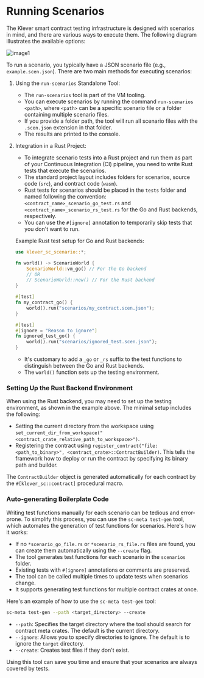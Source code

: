 # Running Scenarios

The Klever smart contract testing infrastructure is designed with scenarios in mind, and there are various ways to execute them. The following diagram illustrates the available options:

![image1](/sc-images/runnning-scenarios-mermaid.png)

To run a scenario, you typically have a JSON scenario file (e.g., `example.scen.json`). There are two main methods for executing scenarios:

1. Using the `run-scenarios` Standalone Tool:

   - The `run-scenarios` tool is part of the VM tooling.
   - You can execute scenarios by running the command `run-scenarios <path>`, where `<path>` can be a specific scenario file or a folder containing multiple scenario files.
   - If you provide a folder path, the tool will run all scenario files with the `.scen.json` extension in that folder.
   - The results are printed to the console.

2. Integration in a Rust Project:

   - To integrate scenario tests into a Rust project and run them as part of your Continuous Integration (CI) pipeline, you need to write Rust tests that execute the scenarios.
   - The standard project layout includes folders for scenarios, source code (`src`), and contract code (`wasm`).
   - Rust tests for scenarios should be placed in the `tests` folder and named following the convention: `<contract_name>_scenario_go_test.rs` and `<contract_name>_scenario_rs_test.rs` for the Go and Rust backends, respectively.
   - You can use the `#[ignore]` annotation to temporarily skip tests that you don't want to run.

   Example Rust test setup for Go and Rust backends:

   ```rust
   use klever_sc_scenario::*;

   fn world() -> ScenarioWorld {
       ScenarioWorld::vm_go() // For the Go backend
       // OR
       // ScenarioWorld::new() // For the Rust backend
   }

   #[test]
   fn my_contract_go() {
       world().run("scenarios/my_contract.scen.json");
   }

   #[test]
   #[ignore = "Reason to ignore"]
   fn ignored_test_go() {
       world().run("scenarios/ignored_test.scen.json");
   }
   ```

   - It's customary to add a `_go` or `_rs` suffix to the test functions to distinguish between the Go and Rust backends.
   - The `world()` function sets up the testing environment.

### Setting Up the Rust Backend Environment

When using the Rust backend, you may need to set up the testing environment, as shown in the example above. The minimal setup includes the following:

- Setting the current directory from the workspace using `set_current_dir_from_workspace("<contract_crate_relative_path_to_workspace>")`.
- Registering the contract using `register_contract("file:<path_to_binary>", <contract_crate>::ContractBuilder)`. This tells the framework how to deploy or run the contract by specifying its binary path and builder.

The `ContractBuilder` object is generated automatically for each contract by the `#[klever_sc::contract]` procedural macro.

### Auto-generating Boilerplate Code

Writing test functions manually for each scenario can be tedious and error-prone. To simplify this process, you can use the `sc-meta test-gen` tool, which automates the generation of test functions for scenarios. Here's how it works:

- If no `*scenario_go_file.rs` or `*scenario_rs_file.rs` files are found, you can create them automatically using the `--create` flag.
- The tool generates test functions for each scenario in the `scenarios` folder.
- Existing tests with `#[ignore]` annotations or comments are preserved.
- The tool can be called multiple times to update tests when scenarios change.
- It supports generating test functions for multiple contract crates at once.

Here's an example of how to use the `sc-meta test-gen` tool:

```bash
sc-meta test-gen --path <target_directory> --create
```

- `--path`: Specifies the target directory where the tool should search for contract meta crates. The default is the current directory.
- `--ignore`: Allows you to specify directories to ignore. The default is to ignore the `target` directory.
- `--create`: Creates test files if they don't exist.

Using this tool can save you time and ensure that your scenarios are always covered by tests.
